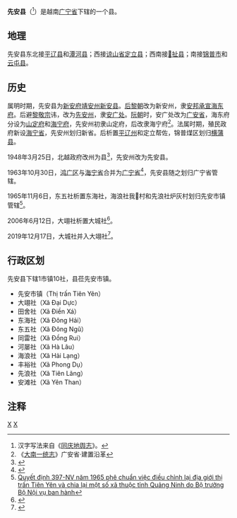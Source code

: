 {{Infobox Settlement
|name                   = 先安县
|settlement_type        = 县
|official_name          = 
|other_name             = 
|native_name            = {{lang|vi|Huyện Tiên Yên}}
|nickname               = 
|motto                  = 
|image_skyline          = Tien Yen River.jpg
|imagesize              = 
|image_caption          = 
|image_flag             = 
|flag_size              = 
|image_seal             = 
|seal_size              = 
|image_shield           = 
|shield_size            = 
|image_blank_emblem     = 
|blank_emblem_size      = 
|image_map              = {{Infobox mapframe|frame-width=250|zoom=09}}
|mapsize                = 
|map_caption            = 
|image_map1             = 
|mapsize1               = 
|map_caption1           = 
|pushpin_map            = Vietnam
|pushpin_label_position = bottom
|pushpin_map_caption    = 
|pushpin_map1           = 
|pushpin_label_position1= 
|pushpin_map_caption1   = 
|subdivision_type       = 国家
|subdivision_name       = {{flag|Vietnam}}
|subdivision_type1      = [[越南行政区划|省]]
|subdivision_name1      = [[广宁省|广宁省]]
|subdivision_type2      = 行政区划
|subdivision_name2      = 1市镇10社
|subdivision_type3      = 
|subdivision_name3      = 
|seat_type              = 县莅
|seat                   = {{link-vi|先安市镇|Tiên Yên (thị trấn)}}
|government_type        = 
|leader_title           = 
|leader_name            = 
|leader_title1          = 
|leader_name1           = 
|established_title      = 
|established_date       = 
|area_magnitude         = 
|unit_pref              = 
|area_footnotes         = 
|area_total_km2         = 645.4
|area_land_km2          = 
|area_water_km2         = 
|area_water_percent     = 
|area_urban_km2         = 
|area_metro_km2         = 
|population_as_of       = 2018年
|population_footnotes   = 
|population_note        = 
|population_total       = 54000
|population_density_km2 = auto
|population_metro             = 
|population_density_metro_km2 = 
|population_urban             = 
|population_density_urban_km2 = 
|timezone               = [[越南标准时间|越南标准时间]]
|utc_offset             = +7
|elevation_footnotes    = 
|elevation_m            = 
|coor_type              = 
|coordinates            = 
|postal_code_type       = 
|postal_code            = 
|area_code              = 
|website                = [https://www.quangninh.gov.vn/donvi/huyentienyen/Trang/Default.aspx 先安县电子信息门户网站]
|footnotes              = 
}}
'''先安县'''（{{vie|v='''Huyện Tiên Yên'''|hn=縣先安}}<ref>汉字写法来自《[[同庆地舆志|同庆地舆志]]》。</ref>）是越南[[广宁省|广宁省]]下辖的一个县。

==地理==
先安县东北接[[平辽县|平辽县]]和[[潭河县|潭河县]]；西接[[谅山省|谅山省]][[定立县|定立县]]；西南接[[𠀧扯县|𠀧扯县]]；南接[[锦普市|锦普市]]和[[云屯县|云屯县]]。

==历史==
属明时期，先安县为[[新安府|新安府]][[靖安州|靖安州]][[新安县|新安县]]。[[后黎朝|后黎朝]]改为新安州，隶[[安邦承宣|安邦承宣]][[海东府|海东府]]。后避[[黎敬宗|黎敬宗]]讳，改为[[先安州|先安州]]，隶[[安广处|安广处]]。[[阮朝|阮朝]]时，安广处改为[[广安省|广安省]]，海东府分设为[[山定府|山定府]]和[[海宁府|海宁府]]，先安州初隶山定府，后改隶海宁府<ref>《[[大南一统志|大南一统志]]》广安省·建置沿革</ref>。法属时期，殖民政府新设[[海宁省|海宁省]]，先安州划归新省。后析置[[平辽州|平辽州]]和定立帮佐，锦普煤区划归[[横蒲县|横蒲县]]。

1948年3月25日，北越政府改州为县<ref>{{Cite web |url=https://thuvienphapluat.vn/van-ban/Bo-may-hanh-chinh/Sac-lenh-148-SL-bai-bo-danh-tu-phu-chau-quan/36317/noi-dung.aspx |title=Sắc lệnh số 148/SL về việc bãi bỏ danh từ phủ, châu, quận do Chủ tịch Chính phủ Việt nam dân chủ cộng hoà ban hành |accessdate=2020-03-22 |archive-date=2020-05-18 |archive-url=https://web.archive.org/web/20200518212625/https://thuvienphapluat.vn/van-ban/Bo-may-hanh-chinh/Sac-lenh-148-SL-bai-bo-danh-tu-phu-chau-quan/36317/noi-dung.aspx |dead-url=no }}</ref>，先安州改为先安县。

1963年10月30日，[[鸿广区|鸿广区]]与[[海宁省|海宁省]]合并为[[广宁省|广宁省]]<ref>{{Cite web |url=https://thuvienphapluat.vn/van-ban/Bo-may-hanh-chinh/Nghi-Quyet-hop-nhat-tinh-Hai-Ninh-va-khu-Hong-Quang-va-sap-nhap-xa-Huu-San-thuoc-huyen-Dinh-Lap-tinh-Hai-Ninh-huyen-Son-Dong-tinh-Ha-Bac/42700/noi-dung.aspx |title=Nghị Quyết về việc hợp nhất tỉnh Hải Ninh và khu Hồng Quảng và sáp nhập xã Hữu Sản thuộc huyện Đình Lập, tỉnh Hải Ninh, huyện Sơn Động, tỉnh Hà Bắc do Quốc hội ban hành |accessdate=2017-10-16 |archive-date=2020-03-20 |archive-url=https://web.archive.org/web/20200320125824/https://thuvienphapluat.vn/van-ban/Bo-may-hanh-chinh/Nghi-Quyet-hop-nhat-tinh-Hai-Ninh-va-khu-Hong-Quang-va-sap-nhap-xa-Huu-San-thuoc-huyen-Dinh-Lap-tinh-Hai-Ninh-huyen-Son-Dong-tinh-Ha-Bac/42700/noi-dung.aspx |dead-url=no }}</ref>，先安县随之划归广宁省管辖。

1965年11月6日，东五社析置东海社，海浪社我𠀧村和先浪社炉灰村划归先安市镇管辖<ref>[https://thuvienphapluat.vn/van-ban/Bo-may-hanh-chinh/Quyet-dinh-397-NV-phe-chuan-viec-dieu-chinh-lai-dia-gioi-thi-tran-Tien-Yen-chia-lai-mot-so-xa-thuoc-Quang-Ninh-18166.aspx Quyết định 397-NV năm 1965 phê chuẩn việc điều chỉnh lại địa giới thị trấn Tiên Yên và chia lại một số xã thuộc tỉnh Quảng Ninh do Bộ trưởng Bộ Nội vụ ban hành]</ref>。

2006年6月12日，大翊社析置大城社<ref>{{Cite web |url=https://thuvienphapluat.vn/van-ban/Bo-may-hanh-chinh/Nghi-dinh-58-2006-ND-CP-dieu-chinh-dia-gioi-xa-phuong-huyen-thanh-lap-xa-mo-rong-thi-tran-thuoc-Yen-Hung-Tien-Yen-Dam-Ha-Hai-Ha-Ha-Long-Quang-Ninh-12557.aspx |title=Nghị định 58/2006/NĐ-CP về việc điều chỉnh địa giới hành chính một số xã, phường, huyện; thành lập xã; mở rộng thị trấn thuộc các huyện: Yên Hưng, Tiên Yên, Đầm Hà, Hải Hà, thị xã Uông Bí và thành phố Hạ Long, tỉnh Quảng Ninh |accessdate=2017-10-16 |archive-date=2017-08-22 |archive-url=https://web.archive.org/web/20170822220639/https://thuvienphapluat.vn/van-ban/Bo-may-hanh-chinh/Nghi-dinh-58-2006-ND-CP-dieu-chinh-dia-gioi-xa-phuong-huyen-thanh-lap-xa-mo-rong-thi-tran-thuoc-Yen-Hung-Tien-Yen-Dam-Ha-Hai-Ha-Ha-Long-Quang-Ninh-12557.aspx |dead-url=no }}</ref>。

2019年12月17日，大城社并入大翊社<ref>{{Cite web |url=http://vanban.chinhphu.vn/portal/page/portal/chinhphu/hethongvanban?mode=detail&document_id=198702 |title=Nghị quyết số 837/NQ-UBTVQH14 của ỦY BAN THƯỜNG VỤ QUỐC HỘI : Về việc ắp xếp các đơn vị hành chính cấp huyện, cấp xã thuộc tỉnh Quảng Ninh |accessdate=2019-12-31 |archive-date=2020-04-01 |archive-url=https://web.archive.org/web/20200401173327/http://vanban.chinhphu.vn/portal/page/portal/chinhphu/hethongvanban?mode=detail&document_id=198702 |dead-url=no }}</ref>。

==行政区划==
先安县下辖1市镇10社，县莅先安市镇。
*先安市镇（Thị trấn Tiên Yên）
*大翊社（Xã Đại Dực）
*田舍社（Xã Điền Xá）
*东海社（Xã Đông Hải）
*东五社（Xã Đông Ngũ）
*同雷社（Xã Đồng Rui）
*河屡社（Xã Hà Lâu）
*海浪社（Xã Hải Lạng）
*丰裕社（Xã Phong Dụ）
*先浪社（Xã Tiên Lãng）
*安滩社（Xã Yên Than）

==注释==
{{reflist}}

{{广宁省行政区划}}
{{越南东北部之县市镇区域划分}}

[[Category:越南县份|X]]
[[Category:广宁省|X]]